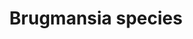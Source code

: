 ---
title: Brugmansia species
aka:
  - angel's trumpet
family_members:
  - Brugmansia × candida
  - Brugmansia suaveolens
  - Brugmansia versicolor
  - Brugmansia sanguinea
  - Brugmansia arborea
duration_chart_title: Smoked Duration of Brugmansia × candida
image_location: /src/assets/Images/Brugmansia species/Sandy Espinoza Brugmansia sanguinea.jpeg
image_caption: Brugmansia sanguine by Sandy Espinoza
duration_chart:
  total: 2–6 hours
  onset: 75s
  coming_up: 210m
  plateau: 20m
  coming_down: 45m
  after_effects: 4h
positive_effects: surreal experiences, hallucination
neutral_effects: altered sense of time, dizziness, dryness
negative_effects: delusion, nausea, loss of motor skills, anxiety, confusion, unpredictable or dangerous behaviour
dosage_table:
  title: Smoked Dosage of Dried Brugmansia × candida Leaf
  threshold: 30 mg
  light: 300 mg
  common: 1 g
  strong: 1.6 g
  heavy: 2.6+ g
warnings: Often causes unpredictable and dangerous behaviour. Toxic.
--- 